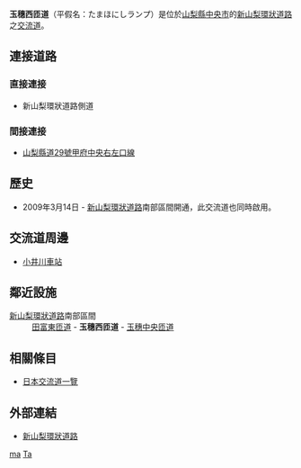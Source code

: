 {{日本公路設施
|設施名稱 = 玉穗西匝道
|色 =
|圖像 =Yamakan-nanbu-tamahonishi-I.jpeg
|pxl = 
|圖像簡介 = 
|公路名稱1 = [[新山梨環狀道路|新山梨環狀道路]]南部區間
|記號1 = 
|上一設施1 = [[田富東匝道|田富東匝道]]
|下一設施1 = [[玉穗中央匝道|玉穗中央匝道]]
|連接道路 = 新山梨環狀道路側道
|啟用日期 = 2009年3月14日
|停用日期 = 
|流量 = 
|智能IC = 
|上行營業時間 = 
|上行油站 = 
|上行油站營業時間 = 
|下行營業時間 = 
|下行油站 = 
|下行油站營業時間 = 
|郵政編碼 = 
|所在地 =[[山梨縣|山梨縣]][[中央市|中央市]]下河東
|坐標 =
|備註 = 
}}
'''玉穗西匝道'''（平假名：たまほにしランプ）是位於[[山梨縣|山梨縣]][[中央市|中央市]]的[[新山梨環狀道路|新山梨環狀道路]]之[[交流道|交流道]]。

== 連接道路 ==
=== 直接連接 ===
* 新山梨環狀道路側道
=== 間接連接 ===
* [[山梨縣道29號甲府中央右左口線|山梨縣道29號甲府中央右左口線]]

== 歷史 ==
* 2009年3月14日 - [[新山梨環狀道路|新山梨環狀道路]]南部區間開通，此交流道也同時啟用。

== 交流道周邊 ==
*[[小井川車站|小井川車站]]

== 鄰近設施 ==
; [[新山梨環狀道路|新山梨環狀道路]]南部區間
: [[田富東匝道|田富東匝道]] - '''玉穗西匝道''' - [[玉穗中央匝道|玉穗中央匝道]]

== 相關條目 ==
*[[日本交流道一覽|日本交流道一覽]]
== 外部連結 ==
* [https://web.archive.org/web/20111113195301/http://www.pref.yamanashi.jp/kousokudouro/shinkanzyou.html 新山梨環狀道路]

{{新山梨環狀道路}}

[[Category:日本交流道_Ta|ma]]
[[Category:山梨縣交流道|Ta]]